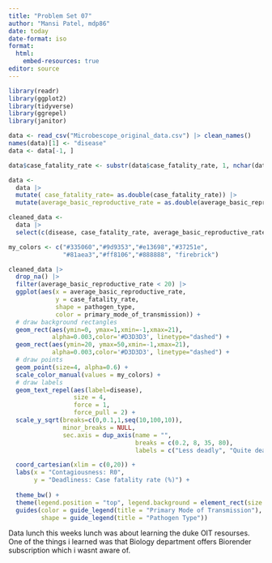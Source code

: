 ```yaml
---
title: "Problem Set 07"
author: "Mansi Patel, mdp86"
date: today
date-format: iso
format: 
  html:
    embed-resources: true
editor: source
---
```



```r
library(readr)
library(ggplot2)
library(tidyverse)
library(ggrepel)
library(janitor)
```

```r
data <- read_csv("Microbescope_original_data.csv") |> clean_names()
names(data)[1] <- "disease"
data <- data[-1, ]

data$case_fatality_rate <- substr(data$case_fatality_rate, 1, nchar(data$case_fatality_rate) - 1) # looked this up. "removing the last character in r "

data <-
  data |> 
  mutate( case_fatality_rate= as.double(case_fatality_rate)) |> 
  mutate(average_basic_reproductive_rate = as.double(average_basic_reproductive_rate))

cleaned_data <- 
  data |> 
  select(c(disease, case_fatality_rate, average_basic_reproductive_rate, pathogen_type, primary_mode_of_transmission))

```


```r
my_colors <- c("#335060","#9d9353","#e13698","#37251e",
               "#81aea3","#ff8106","#888888", "firebrick")

cleaned_data |> 
  drop_na() |> 
  filter(average_basic_reproductive_rate < 20) |>
  ggplot(aes(x = average_basic_reproductive_rate,
             y = case_fatality_rate, 
             shape = pathogen_type,
             color = primary_mode_of_transmission)) +
  # draw background rectangles
  geom_rect(aes(ymin=0, ymax=1,xmin=-1,xmax=21), 
            alpha=0.003,color='#D3D3D3', linetype="dashed") +
  geom_rect(aes(ymin=20, ymax=50,xmin=-1,xmax=21), 
            alpha=0.003,color='#D3D3D3', linetype="dashed") +  
  # draw points
  geom_point(size=4, alpha=0.6) + 
  scale_color_manual(values = my_colors) +
  # draw labels
  geom_text_repel(aes(label=disease), 
                  size = 4,
                  force = 1,
                  force_pull = 2) +  
  scale_y_sqrt(breaks=c(0,0.1,1,seq(10,100,10)),
               minor_breaks = NULL, 
               sec.axis = dup_axis(name = "",
                                   breaks = c(0.2, 8, 35, 80),
                                   labels = c("Less deadly", "Quite deadly", "Deadly", "Extremely Deadly"))) +

  coord_cartesian(xlim = c(0,20)) +
  labs(x = "Contagiousness: R0",
       y = "Deadliness: Case fatality rate (%)") +
  
  theme_bw() +
  theme(legend.position = "top", legend.background = element_rect(size = 0.5, colour='grey')) +
  guides(color = guide_legend(title = "Primary Mode of Transmission"),
         shape = guide_legend(title = "Pathogen Type")) 
```

Data lunch
this weeks lunch was about learning the duke OIT resourses. One of the things i learned was that Biology department offers Biorender subscription which i wasnt aware of. 